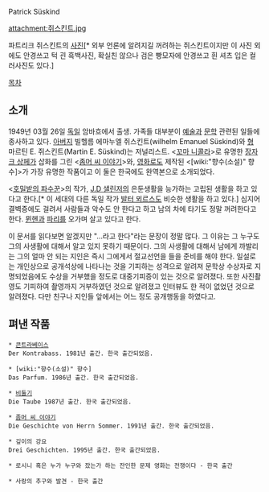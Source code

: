 Patrick Süskind

attachment:쥐스킨트.jpg

파트리크 쥐스킨트의 [[사진]][* 외부 언론에 알려지길 꺼려하는 쥐스킨트이지만 이 사진 외에도 안경쓰고 턱 괸 흑백사진, 확실친 않으나 검은 빵모자에 안경쓰고 흰 셔츠 입은 컬러사진도 있다.]

[[목차]]
== 소개 ==
1949년 03월 26일 [[독일]] 암바흐에서 출생. 가족들 대부분이 [[예술]]과 [[문학]] 관련된 일들에 종사하고 있다. [[아버지]] 빌헬름 에마누엘 쥐스킨트(wilhelm Emanuel Süskind)와 [[형]] 마르틴 E. 쥐스킨트(Martin E. Süskind)는 저널리스트. <[[꼬마 니콜라]]>로 유명한 [[장자크 상페]]가 삽화를 그린 <[[좀머 씨 이야기]]>와, [[영화]]로도 제작된 <[wiki:"향수(소설)" 향수]>가 가장 유명한 작품이고 이 둘은 한국에도 완역본으로 소개되었다.

<[[호밀밭의 파수꾼]]>의 작가, [[J.D 샐린저]]의 은둔생활을 능가하는 고립된 생활을 하고 있다고 한다.[* 이 세대의 다른 독일 작가 [[발터 뫼르스]]도 비슷한 생활을 하고 있다.] 심지어 결벽증에도 걸려서 사람들과 악수도 안 한다고 하고 남의 차에 타기도 정말 꺼려한다고 한다. [[뮌헨]]과 [[파리]]를 오가며 살고 있다고 한다. 

이 문서를 읽다보면 알겠지만 "…라고 한다"라는 문장이 정말 많다. 그 이유는 그 누구도 그의 사생활에 대해서 알고 있지 못하기 때문이다. 그의 사생활에 대해서 남에게 까발리는 그의 얼마 안 되는 지인은 즉시 그에게서 절교선언을 들을 준비를 해야 한다. 일설로는 개인상으로 공개석상에 나타나는 것을 기피하는 성격으로 알려져 문학상 수상자로 지명되었음에도 수상을 거부했을 정도로 대중기피증이 있는 것으로 알려졌다. 또한 사진촬영도 기피하여 촬영까지 거부하였던 것으로 알려졌고 인터뷰도 한 적이 없었던 것으로 알려졌다. 다만 친구나 지인들 앞에서는 어느 정도 공개행동을 하였다고.

== 펴낸 작품 ==
 * [[콘트라베이스]]
 Der Kontrabass. 1981년 출간. 한국 출간되었음.

 * [wiki:"향수(소설)" 향수]
 Das Parfum. 1986년 출간. 한국 출간되었음.

 * [[비둘기]]
 Die Taube 1987년 출간. 한국 출간되었음.

 * [[좀머 씨 이야기]]
 Die Geschichte von Herrn Sommer. 1991년 출간. 한국 출간되었음.

 * 깊이의 강요
 Drei Geschichten. 1995년 출간. 한국 출간되었음.

 * 로시니 혹은 누가 누구와 잤는가 하는 잔인한 문제 영화는 전쟁이다 - 한국 출간

 * 사랑의 추구와 발견 - 한국 출간
